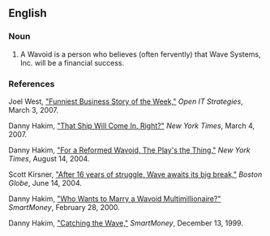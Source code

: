 {{rfv|nonce?  Over one year in published sources?}}
==English==

===Noun===
{{en-noun}}

# A Wavoid is a person who believes (often fervently) that Wave Systems, Inc. will be a financial success.

===References===
Joel West, [http://blog.openitstrategies.com/2007/03/funniest-business-story-of-week.html#2057985265615791011 "Funniest Business Story of the Week,"] ''Open IT Strategies'', March 3, 2007.

Danny Hakim, [http://www.nytimes.com/2007/03/04/business/yourmoney/04wave.html?ex=1187755200&en=b0616b25aba0ec3b&ei=5070 "That Ship Will Come In, Right?"] ''New York Times'', March 4, 2007.

Danny Hakim, [http://query.nytimes.com/gst/fullpage.html?res=9C00E2D7163EF932A1575BC0A9629C8B63 "For a Reformed Wavoid, The Play's the Thing,"] ''New York Times'', August 14, 2004.

Scott Kirsner, [http://www.boston.com/business/technology/articles/2004/06/14/after_16_years_of_struggle_wave_awaits_its_big_break?mode=PF "After 16 years of struggle, Wave awaits its big break,"] ''Boston Globe'', June 14, 2004.

Danny Hakim, [http://www.smartmoney.com/stockwatch/index.cfm?story=200002281 "Who Wants to Marry a Wavoid Multimillionaire?"] ''SmartMoney'', February 28, 2000.

Danny Hakim, [http://www.smartmoney.com/stockwatch/index.cfm?story=199912132 "Catching the Wave,"] ''SmartMoney'', December 13, 1999.